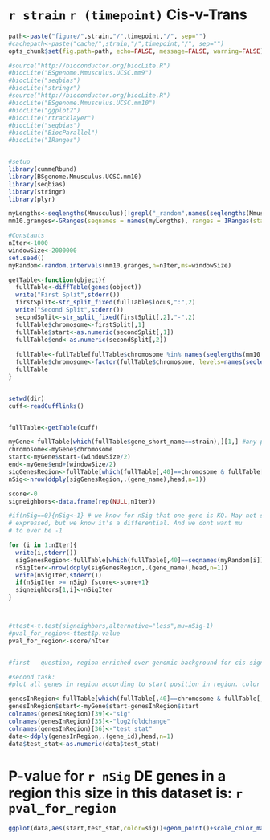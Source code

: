 `r strain` `r (timepoint)` Cis-v-Trans
========================================================
```r
path<-paste("figure/",strain,"/",timepoint,"/", sep="")
#cachepath<-paste("cache/",strain,"/",timepoint,"/", sep="")
opts_chunk$set(fig.path=path, echo=FALSE, message=FALSE, warning=FALSE)
```


```r
#source("http://bioconductor.org/biocLite.R")
#biocLite("BSgenome.Mmusculus.UCSC.mm9")
#biocLite("seqbias")
#biocLite("stringr")
#source("http://bioconductor.org/biocLite.R")
#biocLite("BSgenome.Mmusculus.UCSC.mm10")
#biocLite("ggplot2")
#biocLite("rtracklayer")
#biocLite("seqbias")
#biocLite("BiocParallel")
#biocLite("IRanges")


#setup 
library(cummeRbund)
library(BSgenome.Mmusculus.UCSC.mm10)
library(seqbias)
library(stringr)
library(plyr)

myLengths<-seqlengths(Mmusculus)[!grepl("_random",names(seqlengths(Mmusculus)))]
mm10.granges<-GRanges(seqnames = names(myLengths), ranges = IRanges(start = 1, end = myLengths),seqlengths=myLengths)

#Constants
nIter<-1000
windowSize<-2000000
set.seed()
myRandom<-random.intervals(mm10.granges,n=nIter,ms=windowSize)

getTable<-function(object){
  fullTable<-diffTable(genes(object))
  write("First Split",stderr())
  firstSplit<-str_split_fixed(fullTable$locus,":",2)
  write("Second Split",stderr())
  secondSplit<-str_split_fixed(firstSplit[,2],"-",2)
  fullTable$chromosome<-firstSplit[,1]
  fullTable$start<-as.numeric(secondSplit[,1])
  fullTable$end<-as.numeric(secondSplit[,2])
  
  fullTable<-fullTable[fullTable$chromosome %in% names(seqlengths(mm10.granges)),]
  fullTable$chromosome<-factor(fullTable$chromosome, levels=names(seqlengths(mm10.granges)))
  fullTable
}


setwd(dir)
cuff<-readCufflinks()


fullTable<-getTable(cuff)

myGene<-fullTable[which(fullTable$gene_short_name==strain),][1,] #any problems w this?
chromosome<-myGene$chromosome
start<-myGene$start-(windowSize/2)
end<-myGene$end+(windowSize/2)
sigGenesRegion<-fullTable[which(fullTable[,40]==chromosome & fullTable[,39]=="yes" & fullTable[,9]>=start & fullTable[,10]<=end),]
nSig<-nrow(ddply(sigGenesRegion,.(gene_name),head,n=1))

score<-0
signeighbors<-data.frame(rep(NULL,nIter))

#if(nSig==0){nSig<-1} # we know for nSig that one gene is KO. May not show up as differentially
# expressed, but we know it's a differential. And we dont want mu 
# to ever be -1 

for (i in 1:nIter){
  write(i,stderr())
  sigGenesRegion<-fullTable[which(fullTable[,40]==seqnames(myRandom[i])@values & fullTable[,39]=="yes" & fullTable[,9]>=start(myRandom[i])-(windowSize/2) & fullTable[,10]<=end(myRandom[i])+(windowSize/2)),]
  nSigIter<-nrow(ddply(sigGenesRegion,.(gene_name),head,n=1))
  write(nSigIter,stderr())
  if(nSigIter >= nSig) {score<-score+1}
  signeighbors[1,i]<-nSigIter
}



#ttest<-t.test(signeighbors,alternative="less",mu=nSig-1)
#pval_for_region<-ttest$p.value
pval_for_region<-score/nIter


#first   question, region enriched over genomic background for cis significance? (pvalue)

#second task:
#plot all genes in region according to start position in region. color code red=yes, black=no

genesInRegion<-fullTable[which(fullTable[,40]==chromosome & fullTable[,9]>=start & fullTable[,10]<=end),]
genesInRegion$start<-myGene$start-genesInRegion$start
colnames(genesInRegion)[39]<-"sig"
colnames(genesInRegion)[35]<-"log2foldchange"
colnames(genesInRegion)[36]<-"test_stat"
data<-ddply(genesInRegion,.(gene_id),head,n=1)
data$test_stat<-as.numeric(data$test_stat)
```

# P-value for `r nSig` DE genes in a region this size in this dataset is: `r pval_for_region` 

```r
ggplot(data,aes(start,test_stat,color=sig))+geom_point()+scale_color_manual(values=c("black", "red"))+coord_cartesian(xlim=c(-windowSize/2, windowSize/2))+labs(title=strain)+geom_text(label=data$gene_name)
```


